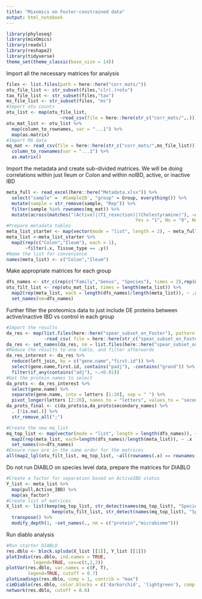 ```yaml
---
title: "Mixomics on Foster-constrained data"
output: html_notebook
---
```


```r
library(phyloseq)
library(mixOmics)
library(readxl)
library(reshape2)
library(tidyverse)
theme_set(theme_classic(base_size = 14))
```

Import all the necessary matrices for analysis
```r
files <- list.files(path = here::here("corr_mats/"))
otu_file_list <- str_subset(files,"clr(.)+otu")
tax_file_list <- str_subset(files,"tax")
ms_file_list <- str_subset(files, "ms")
#Import otu counts
otu_list <- map(otu_file_list, 
                    ~read_csv(file = here::here(str_c("corr_mats/",.))))
otu_mat_list <- otu_list %>% 
  map(column_to_rownames, var = "...1") %>% 
  map(as.matrix)
#Import MS data
mq_mat <- read_csv(file = here::here(str_c("corr_mats/",ms_file_list))) %>% 
  column_to_rownames(var = "...1") %>% 
  as.matrix()
```

Import the metadata and create sub-divided matrices.
We will be doing correlations within just Ileum or Colon and within noIBD, active, or inactive IBD
```r
meta_full <- read_excel(here::here("Metadata.xlsx")) %>% 
  select("sample" = `#SampleID`, "group" = Group, everything()) %>% 
  mutate(sample = str_remove(sample, "Rep")) %>% 
  filter(sample %in% rownames(mq_mat)) %>% 
  mutate(across(matches("(Active)|(TI_resection)|(Cholestyramine)"), ~as.character(fct_recode(as_factor(.x), 
                                                Yes = "1", No = "0", Not_applicable = "NA"))))
#Prepare metadata tables
meta_list_starter <- map(vector(mode = "list", length = 2), ~ meta_full)
meta_list <-meta_list_starter %>% 
  map2(rep(c("Colon","Ileum"), each = 1), 
       ~filter(.x, Tissue_type == .y)) 
#Name the list for convenience
names(meta_list) <- c("Colon","Ileum")
```

Make appropriate matrices for each group
```r
dfs_names <- str_c(rep(c("Family","Genus", "Species"), times = 2),rep(names(meta_list),each = 3), sep = "_")
otu_filt_list <- rep(otu_mat_list, times = length(meta_list)) %>% 
  map2(rep(meta_list, each = length(dfs_names)/length(meta_list)), ~ .x [pull(.y,var = sample),]) %>% 
  set_names(nm=dfs_names)
```

Further filter the proteomics data to just include DE proteins between active/inactive IBD vs control in each group
```r
#Import the results
da_res <- map(list.files(here::here("spear_subset_on_Foster"), pattern = "full_"),
              ~read_csv( file = here::here(str_c("spear_subset_on_Foster/",.)))) 
da_res <- set_names(da_res, nm = list.files(here::here("spear_subset_on_Foster"), pattern = "full_"))
#Reduce the results to one table, and filter afterwards
da_res_interest <- da_res %>% 
  reduce(left_join, by = c("gene.name","first.id")) %>% 
  select(gene.name,first.id, contains("padj"), -contains("grand")) %>% 
  filter(if_any(contains("adj"), ~.<0.01))
#Get the protein names to select
da_prots <- da_res_interest %>% 
  select(gene.name) %>% 
  separate(gene.name, into = letters [1:20], sep = " ") %>% 
  pivot_longer(letters [2:20], names_to = "letters", values_to = "secondary_names")
da_prots_final <- c(da_prots$a,da_prots$secondary_names) %>% 
  . [!is.na(.)] %>% 
  str_remove_all(";")

#Create the new mq_list
mq_top_list <- map(vector(mode = "list", length = length(dfs_names)), ~ mq_mat [,colnames(mq_mat) %in% da_prots_final]) %>% 
  map2(rep(meta_list, each=length(dfs_names)/length(meta_list)), ~ .x [pull(.y,var = sample),]) %>% 
  set_names(nm=dfs_names)
#Ensure rows are in the same order for the matrices
all(map2_lgl(otu_filt_list, mq_top_list, ~all(rownames(.x) == rownames(.y))))
```
Do not run DIABLO on species level data, prepare the matrices for DIABLO
```r
#Create a factor for separation based on ActiveIBD status
Y_list <- meta_list %>% 
  map(pull,Active_IBD) %>% 
  map(as_factor)
#Create list of matrices
X_list <- list(keep(mq_top_list, str_detect(names(mq_top_list), "Species", negate = T)),
                 keep(otu_filt_list, str_detect(names(mq_top_list), "Species", negate = T))) %>% 
  transpose() %>% 
  modify_depth(1, ~set_names(., nm = c("protein","microbiome")))
```

Run diablo analysis
```r
#Run starter DIABLO
res.dblo <- block.splsda(X_list [[1]], Y_list [[1]])
plotIndiv(res.dblo, ind.names = TRUE, 
          legend=TRUE, cex=c(1,2,3))
plotVar(res.dblo, var.names = c(F, T),
        legend=TRUE, cutoff = 0.7)
plotLoadings(res.dblo, comp = 1, contrib = "max")
cimDiablo(res.dblo, color.blocks = c('darkorchid', 'lightgreen'), comp = 1, margin=c(8,20), legend.position = "right")
network(res.dblo, cutoff = 0.6)
```


